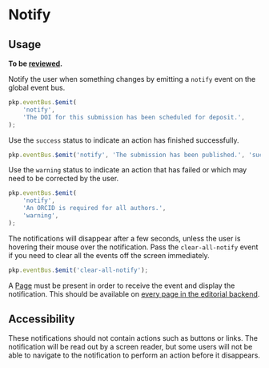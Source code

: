 
<Meta title="Utilities/Notify" />

# Notify

## Usage

**To be [reviewed](https://github.com/pkp/pkp-lib/issues/9696).**

Notify the user when something changes by emitting a `notify` event on the global event bus.

```js
pkp.eventBus.$emit(
	'notify',
	'The DOI for this submission has been scheduled for deposit.',
);
```

Use the `success` status to indicate an action has finished successfully.

```js
pkp.eventBus.$emit('notify', 'The submission has been published.', 'success');
```

Use the `warning` status to indicate an action that has failed or which may need to be corrected by the user.

```js
pkp.eventBus.$emit(
	'notify',
	'An ORCID is required for all authors.',
	'warning',
);
```

The notifications will disappear after a few seconds, unless the user is hovering their mouse over the notification. Pass the `clear-all-notify` event if you need to clear all the events off the screen immediately.

```js
pkp.eventBus.$emit('clear-all-notify');
```

A [Page](#/component/Page) must be present in order to receive the event and display the notification. This should be available on [every page in the editorial backend](#/pages/pages).

## Accessibility

These notifications should not contain actions such as buttons or links. The notification will be read out by a screen reader, but some users will not be able to navigate to the notification to perform an action before it disappears.
